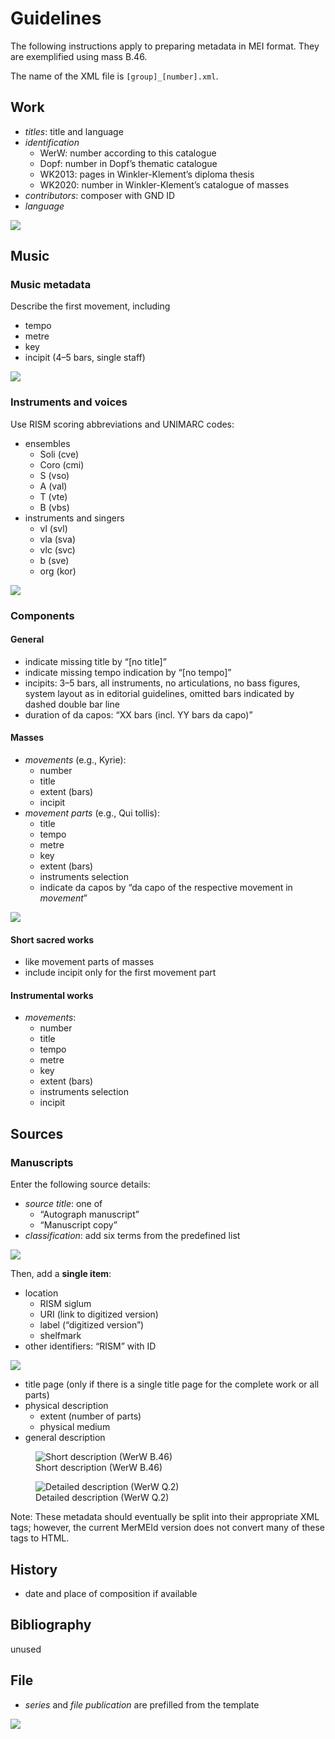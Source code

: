 # Guidelines {.unnumbered}

The following instructions apply to preparing metadata in MEI format. They are exemplified using mass B.46.

The name of the XML file is `[group]_[number].xml`.

## Work

- *titles*: title and language
- *identification*
  - WerW: number according to this catalogue
  - Dopf: number in Dopf's thematic catalogue
  - WK2013: pages in Winkler-Klement's diploma thesis
  - WK2020: number in Winkler-Klement's catalogue of masses
- *contributors*: composer with GND ID
- *language*

![](images/mermeid_work.png)


## Music

### Music metadata

Describe the first movement, including

- tempo
- metre
- key
- incipit (4–5 bars, single staff)

![](images/mermeid_music_metadata.png)


### Instruments and voices

Use RISM scoring abbreviations and UNIMARC codes:

- ensembles
  - Soli (cve)
  - Coro (cmi)
  - S (vso)
  - A (val)
  - T (vte)
  - B (vbs)
- instruments and singers
  - vl (svl)
  - vla (sva)
  - vlc (svc)
  - b (sve)
  - org (kor)
  
![](images/mermeid_music_instruments.png)
    
### Components

#### General

- indicate missing title by “[no title]”
- indicate missing tempo indication by “[no tempo]”
- incipits: 3–5 bars, all instruments, no articulations, no bass figures, system layout as in editorial guidelines, omitted bars indicated by dashed double bar line
- duration of da capos: “XX bars (incl. YY bars da capo)”

#### Masses

- *movements* (e.g., Kyrie):
  - number
  - title
  - extent (bars)
  - incipit 
- *movement parts* (e.g., Qui tollis):
  - title
  - tempo
  - metre
  - key
  - extent (bars)
  - instruments selection
  - indicate da capos by “da capo of the respective movement in *movement*”

![](images/mermeid_music_components.png)

#### Short sacred works

- like movement parts of masses
- include incipit only for the first movement part


#### Instrumental works

- *movements*:
  - number
  - title
  - tempo
  - metre
  - key
  - extent (bars)
  - instruments selection
  - incipit


## Sources

### Manuscripts

Enter the following source details:

- *source title*: one of
  - “Autograph manuscript”
  - “Manuscript copy”
- *classification*: add six terms from the predefined list

![](images/mermeid_sources_manuscript_1.png)

Then, add a **single item**:

- location
  - RISM siglum
  - URI (link to digitized version)
  - label (“digitized version”)
  - shelfmark
- other identifiers: “RISM” with ID

![](images/mermeid_sources_manuscript_2.png)

- title page (only if there is a single title page for the complete work or all parts)
- physical description
  - extent (number of parts)
  - physical medium
- general description


![Short description (WerW B.46)](images/mermeid_sources_manuscript_3.png)


![Detailed description (WerW Q.2)](images/mermeid_sources_manuscript_4.png)

Note: These metadata should eventually be split into their appropriate XML tags; however, the current MerMEId version does not convert many of these tags to HTML.


## History

- date and place of composition if available


## Bibliography

unused


## File

- *series* and *file publication* are prefilled from the template

![](images/mermeid_file.png)

